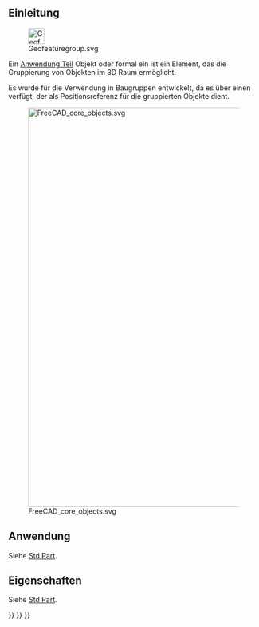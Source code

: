 <languages/>
{{TOCright}}

<span id="Introduction"></span>
==Einleitung==

[[File:Geofeaturegroup.svg|32px]]

Ein [[App_Part/de|Anwendung Teil]] Objekt oder formal ein {{incode|App::Part}} ist ein Element, das die Gruppierung von Objekten im 3D Raum ermöglicht.

Es wurde für die Verwendung in Baugruppen entwickelt, da es über einen {{MenuCommand|Ursprung}} verfügt, der als Positionsreferenz für die gruppierten Objekte dient.

[[File:FreeCAD_core_objects.svg|800px]]

{{Caption|Vereinfachtes Diagramm der Beziehungen zwischen den Kernobjekten in FreeCAD}}

<span id="Usage"></span>
==Anwendung==

Siehe [[Std_Part/de#Anwendung|Std Part]].

<span id="Properties"></span>
== Eigenschaften ==

Siehe [[Std_Part/de#Eigenschaften|Std Part]].


{{Std_Base_navi{{#translation:}}}}
{{Document_objects_navi{{#translation:}}}}
{{Userdocnavi{{#translation:}}}}
